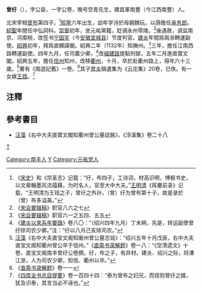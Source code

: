 '''曾纡'''（{{bd|1073年||1135年||Zeng}}），字公袞，一字公卷，晚号空青先生，建昌軍南豐（今江西南豐）人。

北宋宰相[[曾布|曾布]]第四子。<ref>《[[宋史|宋史]]》和《宗圣志》记载：“纡，布四子，工诗词，材高识明，博极书史，以文章翰墨风流蕴藉，为时名人，官至大中大夫。”[[王明清|王明清]]《挥麈前录》记载，“王明清为王铚之子，曾纡之外孙，（曾）纡为曾布第十子，故是录於（曾）布多溢美。”</ref>[[熙寧|熙寧]]六年出生，幼年学诗於母親魏玩。以荫擔任[[承务郎|承务郎]]。[[紹聖|紹聖]]年間任中弘詞科。[[崇寧|崇寧]]初年，坐元祐黨籍，貶谪永州零陵。<ref>《[[宋会要辑稿|宋会要辑稿]]》职官八六之七</ref>後遇赦，调监南京、河南税，改签书[[宁国军|宁国军]]（今[[安徽|安徽]][[宣城县|宣城县]]）节度判官。[[建炎|建炎]]年間爲兩浙轉運副使。[[紹興|紹興]]初年，拜爲直顯謨閣。紹興二年（1132年）知撫州。<ref>《[[宋会要辑稿|宋会要辑稿]]》职官六一之五四、五五</ref>三年，擔任江南西路轉運副使。四年九月，任司農少卿，<ref>《[[建炎以來系年要錄|建炎以來系年要錄]]》卷八〇：“（绍兴四年九月）丁未朔，先是，转运副使曾纡除司农少卿。”注：“纡以八月己亥除司农。”</ref>改[[福建路|福建路]]提點刑獄，五年二月進直寳文閣。紹興五年，擔任[[信州|信州]]知州，改移[[衢州|衢州]]，十月，卒於赴衢州路上，得年六十三歲。<ref>[[汪藻|汪藻]]《右中大夫直宝文阁知衝州曾公墓志铭》：“绍兴五年十月戊辰，右中大夫直宝文阁知衢州曾公卒于信州。”《[[直斋书录解题|直斋书录解题]]》卷一八：“《空清遗文》十卷，直宝文阁南丰曾纡公卷撰。纡，布之子，有异材。建炎、绍兴之际，将漕江浙，人为司农少卿，知信、衢州以卒。”</ref>著有《南遊記舊》一卷。<ref>《[[直斋书录解题|直斋书录解题]]》卷一一</ref>其子[[曾炎|曾炎]]辑遺集为《云庄集》20卷，已佚。有一女嫁[[王铚|王铚]]。<ref>《[[四库全书总目提要|四库全书总目提要]]》卷一百四十四：“泰为曾布之妇兄，而铚则曾纡之婿，犹及识泰，其言当必不诬也。”</ref>

==注釋==
{{reflist|2}}
==參考書目==
* [[汪藻|汪藻]]《右中大夫直寶文閣知衢州曾公墓誌銘》，《浮溪集》卷二十八
[[category:宋朝官員|T]]
[[Category:南丰人|Category:南丰人]]
[[Category:曾姓|Y]]
[[Category:元祐党人|Category:元祐党人]]